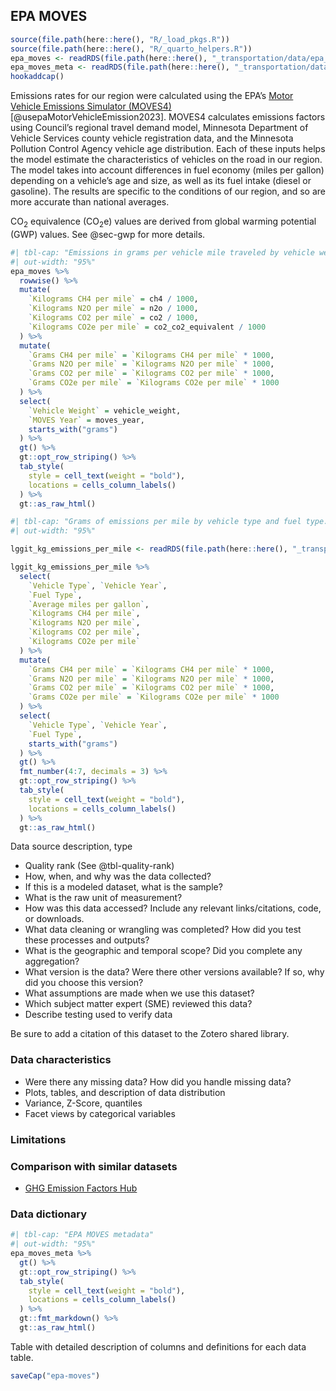 ## EPA MOVES {#sec-epa-moves}
```r
source(file.path(here::here(), "R/_load_pkgs.R"))
source(file.path(here::here(), "R/_quarto_helpers.R"))
epa_moves <- readRDS(file.path(here::here(), "_transportation/data/epa_moves.RDS"))
epa_moves_meta <- readRDS(file.path(here::here(), "_transportation/data/epa_moves_meta.RDS"))
hookaddcap()
```

Emissions rates for our region were calculated using the EPA's [Motor Vehicle Emissions Simulator (MOVES4)](https://www.epa.gov/moves) [@usepaMotorVehicleEmission2023]. MOVES4 calculates emissions factors using Council's regional travel demand model, Minnesota Department of Vehicle Services county vehicle registration data, and the Minnesota Pollution Control Agency vehicle age distribution. Each of these inputs helps the model estimate the characteristics of vehicles on the road in our region. The model takes into account differences in fuel economy (miles per gallon) depending on a vehicle's age and size, as well as its fuel intake (diesel or gasoline). The results are specific to the conditions of our region, and so are more accurate than national averages. 


CO~2~ equivalence (CO~2~e) values are derived from global warming potential (GWP) values. See @sec-gwp for more details.

```r
#| tbl-cap: "Emissions in grams per vehicle mile traveled by vehicle weight in the Twin Cities region. EPA MOVES4"
#| out-width: "95%"
epa_moves %>%
  rowwise() %>%
  mutate(
    `Kilograms CH4 per mile` = ch4 / 1000,
    `Kilograms N2O per mile` = n2o / 1000,
    `Kilograms CO2 per mile` = co2 / 1000,
    `Kilograms CO2e per mile` = co2_co2_equivalent / 1000
  ) %>%
  mutate(
    `Grams CH4 per mile` = `Kilograms CH4 per mile` * 1000,
    `Grams N2O per mile` = `Kilograms N2O per mile` * 1000,
    `Grams CO2 per mile` = `Kilograms CO2 per mile` * 1000,
    `Grams CO2e per mile` = `Kilograms CO2e per mile` * 1000
  ) %>%
  select(
    `Vehicle Weight` = vehicle_weight,
    `MOVES Year` = moves_year,
    starts_with("grams")
  ) %>%
  gt() %>%
  gt::opt_row_striping() %>%
  tab_style(
    style = cell_text(weight = "bold"),
    locations = cells_column_labels()
  ) %>%
  gt::as_raw_html()
```


```r
#| tbl-cap: "Grams of emissions per mile by vehicle type and fuel type. EPA GHG Emission Hub (2021)"
#| out-width: "95%"

lggit_kg_emissions_per_mile <- readRDS(file.path(here::here(), "_transportation/data-raw/epa/lggit_kg_emissions_per_mile.RDS"))

lggit_kg_emissions_per_mile %>%
  select(
    `Vehicle Type`, `Vehicle Year`,
    `Fuel Type`,
    `Average miles per gallon`,
    `Kilograms CH4 per mile`,
    `Kilograms N2O per mile`,
    `Kilograms CO2 per mile`,
    `Kilograms CO2e per mile`
  ) %>%
  mutate(
    `Grams CH4 per mile` = `Kilograms CH4 per mile` * 1000,
    `Grams N2O per mile` = `Kilograms N2O per mile` * 1000,
    `Grams CO2 per mile` = `Kilograms CO2 per mile` * 1000,
    `Grams CO2e per mile` = `Kilograms CO2e per mile` * 1000
  ) %>%
  select(
    `Vehicle Type`, `Vehicle Year`,
    `Fuel Type`,
    starts_with("grams")
  ) %>%
  gt() %>%
  fmt_number(4:7, decimals = 3) %>%
  gt::opt_row_striping() %>%
  tab_style(
    style = cell_text(weight = "bold"),
    locations = cells_column_labels()
  ) %>%
  gt::as_raw_html()
```



Data source description, type

- Quality rank (See @tbl-quality-rank)
- How, when, and why was the data collected?
- If this is a modeled dataset, what is the sample?
- What is the raw unit of measurement? 
- How was this data accessed? Include any relevant links/citations, code, or downloads.
- What data cleaning or wrangling was completed? How did you test these processes and outputs?
- What is the geographic and temporal scope? Did you complete any aggregation?
- What version is the data? Were there other versions available? If so, why did you choose this version?
- What assumptions are made when we use this dataset?
- Which subject matter expert (SME) reviewed this data?
- Describe testing used to verify data

Be sure to add a citation of this dataset to the Zotero shared library.

### Data characteristics

- Were there any missing data? How did you handle missing data?
- Plots, tables, and description of data distribution
- Variance, Z-Score, quantiles
- Facet views by categorical variables

### Limitations

### Comparison with similar datasets

- [GHG Emission Factors Hub](https://www.epa.gov/climateleadership/ghg-emission-factors-hub)

### Data dictionary

```r
#| tbl-cap: "EPA MOVES metadata"
#| out-width: "95%"
epa_moves_meta %>%
  gt() %>%
  gt::opt_row_striping() %>%
  tab_style(
    style = cell_text(weight = "bold"),
    locations = cells_column_labels()
  ) %>%
  gt::fmt_markdown() %>%
  gt::as_raw_html()
```


Table with detailed description of columns and definitions for each data table.


```r
saveCap("epa-moves")
```
